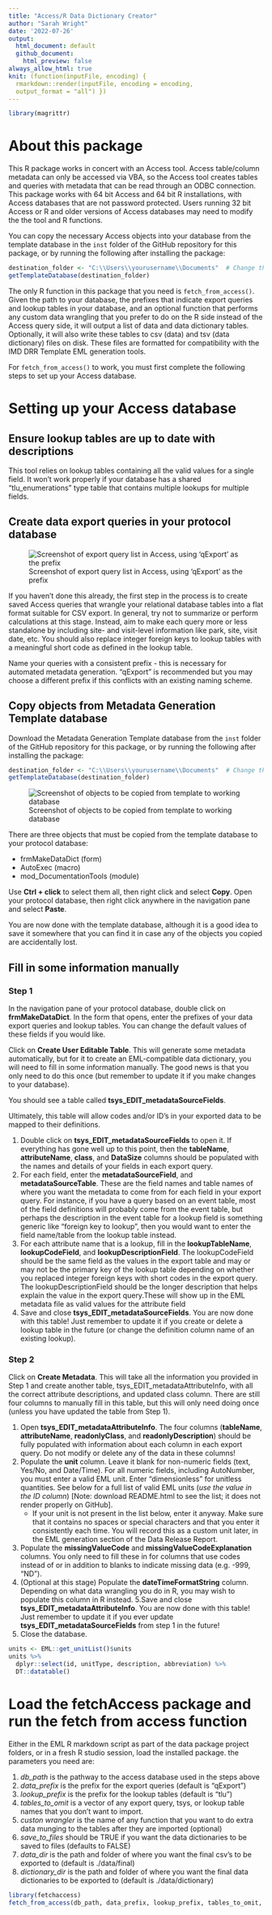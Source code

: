 ```yaml
---
title: "Access/R Data Dictionary Creator"
author: "Sarah Wright"
date: '2022-07-26'
output: 
  html_document: default
  github_document:
    html_preview: false
always_allow_html: true
knit: (function(inputFile, encoding) {
  rmarkdown::render(inputFile, encoding = encoding,
  output_format = "all") })
---
```

```r
library(magrittr)
```
# About this package

This R package works in concert with an Access tool. Access table/column metadata can only be accessed via VBA, so the Access tool creates tables and queries with metadata that can be read through an ODBC connection. This package works with 64 bit Access and 64 bit R installations, with Access databases that are not password protected. Users running 32 bit Access or R and older versions of Access databases may need to modify the the tool and R functions.

You can copy the necessary Access objects into your database from the template database in the `inst` folder of the GitHub repository for this package, or by running the following after installing the package:

```r
destination_folder <- "C:\\Users\\yourusername\\Documents"  # Change this to wherever you want to save the template db
getTemplateDatabase(destination_folder)
```

The only R function in this package that you need is `fetch_from_access()`. Given the path to your database, the prefixes that indicate export queries and lookup tables in your database, and an optional function that performs any custom data wrangling that you prefer to do on the R side instead of the Access query side, it will output a list of data and data dictionary tables. Optionally, it will also write these tables to csv (data) and tsv (data dictionary) files on disk. These files are formatted for compatibility with the IMD DRR Template EML generation tools.

For `fetch_from_access()` to work, you must first complete the following steps to set up your Access database.

# Setting up your Access database

## Ensure lookup tables are up to date with descriptions

This tool relies on lookup tables containing all the valid values for a single field. It won't work properly if your database has a shared "tlu_enumerations" type table that contains multiple lookups for multiple fields.

## Create data export queries in your protocol database

![Screenshot of export query list in Access, using 'qExport' as the prefix](instructionFigures/ExportQueries.PNG)

If you haven't done this already, the first step in the process is to create saved Access queries that wrangle your relational database tables into a flat format suitable for CSV export. In general, try not to summarize or perform calculations at this stage. Instead, aim to make each query more or less standalone by including site- and visit-level information like park, site, visit date, etc. You should also replace integer foreign keys to lookup tables with a meaningful short code as defined in the lookup table.

Name your queries with a consistent prefix - this is necessary for automated metadata generation. "qExport" is recommended but you may choose a different prefix if this conflicts with an existing naming scheme.

## Copy objects from Metadata Generation Template database

Download the Metadata Generation Template database from the `inst` folder of the GitHub repository for this package, or by running the following after installing the package:

```r
destination_folder <- "C:\\Users\\yourusername\\Documents"  # Change this to wherever you want to save the template db
getTemplateDatabase(destination_folder)
```

![Screenshot of objects to be copied from template to working database](instructionFigures/CopyObjects.PNG)

There are three objects that must be copied from the template database to your protocol database:

  - frmMakeDataDict (form)
  - AutoExec (macro)
  - mod_DocumentationTools (module)
  
Use **Ctrl + click** to select them all, then right click and select **Copy**. Open your protocol database, then right click anywhere in the navigation pane and select **Paste**.

You are now done with the template database, although it is a good idea to save it somewhere that you can find it in case any of the objects you copied are accidentally lost.

## Fill in some information manually

### Step 1

In the navigation pane of your protocol database, double click on **frmMakeDataDict**. In the form that opens, enter the prefixes of your data export queries and lookup tables. You can change the default values of these fields if you would like.

Click on **Create User Editable Table**. This will generate some metadata automatically, but for it to create an EML-compatible data dictionary, you will need to fill in some information manually. The good news is that you only need to do this once (but remember to update it if you make changes to your database).

You should see a table called **tsys_EDIT_metadataSourceFields**.

Ultimately, this table will allow codes and/or ID's in your exported data to be mapped to their definitions.

  1. Double click on **tsys_EDIT_metadataSourceFields** to open it. If everything has gone well up to this point, then the **tableName**, **attributeName**, **class**, and **DataSize** columns should be populated with the names and details of your fields in each export query.
  2. For each field, enter the **metadataSourceField**, and **metadataSourceTable**. These are the field names and table names of where you want the metadata to come from for each field in your export query. For instance, if you have a query based on an event table, most of the field definitions will probably come from the event table, but perhaps the description in the event table for a lookup field is something generic like "foreign key to lookup", then you would want to enter the field name/table from the lookup table instead. 
  3. For each attribute name that is a lookup, fill in the **lookupTableName**, **lookupCodeField**, and **lookupDescriptionField**. The lookupCodeField should be the same field as the values in the export table and may or may not be the primary key of the lookup table depending on whether you replaced integer foreign keys with short codes in the export query. The lookupDescriptionField should be the longer description that helps explain the value in the export query.These will show up in the EML metadata file as valid values for the attribute field
  5. Save and close **tsys_EDIT_metadataSourceFields**. You are now done with this table! Just remember to update it if you create or delete a lookup table in the future (or change the definition column name of an existing lookup).

### Step 2

Click on **Create Metadata**. This will take all the information you provided in Step 1 and create another table, tsys_EDIT_metadataAttributeInfo, with all the correct attribute descriptions, and updated class column. There are still four columns to manually fill in this table, but this will only need doing once (unless you have updated the table from Step 1).

  1. Open **tsys_EDIT_metadataAttributeInfo**. The four columns (**tableName**, **attributeName**, **readonlyClass**, and **readonlyDescription**) should be fully populated with information about each column in each export query. Do not modify or delete any of the data in these columns!
  2. Populate the **unit** column. Leave it blank for non-numeric fields (text, Yes/No, and Date/Time). For all numeric fields, including AutoNumber, you must enter a valid EML unit. Enter "dimensionless" for unitless quantities. See below for a full list of valid EML units (*use the value in the ID column*) [Note: download README.html to see the list; it does not render properly on GitHub]. 
      - If your unit is not present in the list below, enter it anyway. Make sure that it contains no spaces or special characters and that you enter it consistently each time. You will record this as a custom unit later, in the EML generation section of the Data Release Report.
  3. Populate the **missingValueCode** and **missingValueCodeExplanation** columns. You only need to fill these in for columns that use codes instead of or in addition to blanks to indicate missing data (e.g. -999, "ND"). 
  4. (Optional at this stage) Populate the **dateTimeFormatString** column. Depending on what data wrangling you do in R, you may wish to populate this column in R instead.
  5.Save and close **tsys_EDIT_metadataAttributeInfo**. You are now done with this table! Just remember to update it if you ever update **tsys_EDIT_metadataSourceFields** from step 1 in the future!
  6. Close the database.
  
```r
units <- EML::get_unitList()$units
units %>%
  dplyr::select(id, unitType, description, abbreviation) %>%
  DT::datatable()
```
  
# Load the fetchAccess package and run the fetch from access function

Either in the EML R markdown script as part of the data package project folders, or in a fresh R studio session, load the installed package.
 the parameters you need are:
 
  1. *db_path* is the pathway to the access database used in the steps above
  2. *data_prefix* is the prefix for the export queries (default is "qExport")
  3. *lookup_prefix* is the prefix for the lookup tables (default is "tlu")
  4. *tables_to_omit* is a vector of any export query, tsys, or lookup table names that you don't want to import.
  5. *custon wrangler* is the name of any function that you want to do extra data munging to the tables after they are imported (optional)
  6. *save_to_files* should be TRUE if you want the data dictionaries to be saved to files (defaults to FALSE)
  7. *data_dir* is the path and folder of where you want the final csv's to be exported to (default is ./data/final)
  8. *dictionary_dir* is the path and folder of where you want the final data dictionaries to be exported to (default is ./data/dictionary)

```r
library(fetchaccess)
fetch_from_access(db_path, data_prefix, lookup_prefix, tables_to_omit, custom_wrangler, save_to_files, data_dir, dictionary_dir)
```
